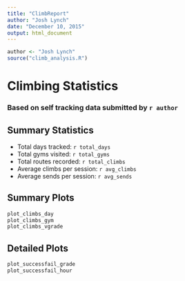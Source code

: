 ```yaml
---
title: "ClimbReport"
author: "Josh Lynch"
date: "December 10, 2015"
output: html_document
---
```


```r
author <- "Josh Lynch"
source("climb_analysis.R")
```

# Climbing Statistics
### Based on self tracking data submitted by `r author`

## Summary Statistics

* Total days tracked: `r total_days`
* Total gyms visited: `r total_gyms`
* Total routes recorded: `r total_climbs`
* Average climbs per session: `r avg_climbs`
* Average sends per session: `r avg_sends`

## Summary Plots

```r
plot_climbs_day
plot_climbs_gym
plot_climbs_vgrade
```

## Detailed Plots

```r
plot_successfail_grade
plot_successfail_hour
```

